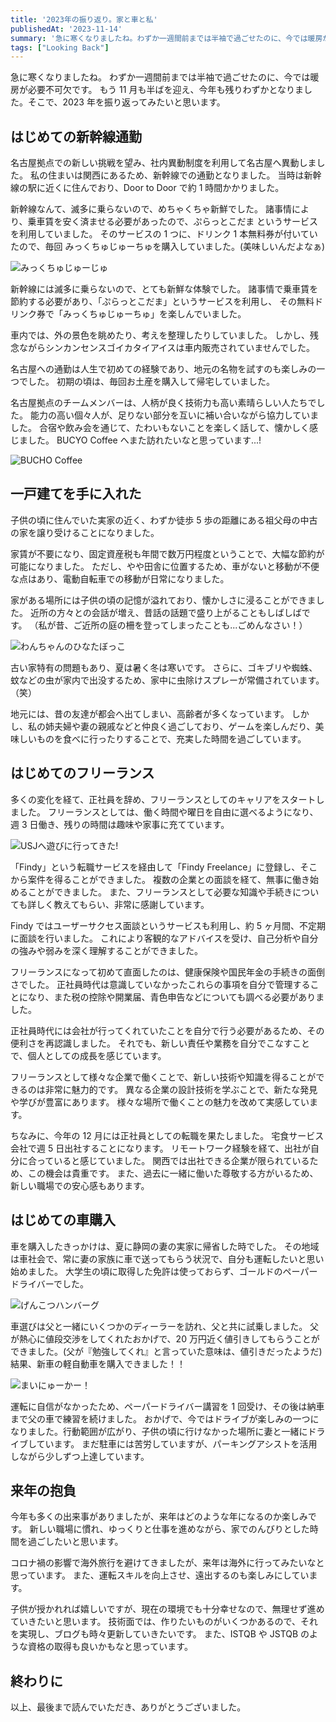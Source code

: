 ```yaml
---
title: '2023年の振り返り。家と車と私'
publishedAt: '2023-11-14'
summary: '急に寒くなりましたね。わずか一週間前までは半袖で過ごせたのに、今では暖房が必要不可欠です。もう 11 月も半ばを迎え、今年も残りわずかとなりました。そこで、2023 年を振り返ってみたいと思います。'
tags: ["Looking Back"]
---
```


急に寒くなりましたね。
わずか一週間前までは半袖で過ごせたのに、今では暖房が必要不可欠です。
もう 11 月も半ばを迎え、今年も残りわずかとなりました。そこで、2023 年を振り返ってみたいと思います。

## はじめての新幹線通勤

名古屋拠点での新しい挑戦を望み、社内異動制度を利用して名古屋へ異動しました。
私の住まいは関西にあるため、新幹線での通勤となりました。
当時は新幹線の駅に近くに住んでおり、Door to Door で約 1 時間かかりました。

新幹線なんて、滅多に乗らないので、めちゃくちゃ新鮮でした。
諸事情により、乗車賃を安く済ませる必要があったので、ぷらっとこだま というサービスを利用していました。
そのサービスの 1 つに、ドリンク 1 本無料券が付いていたので、毎回 みっくちゅじゅーちゅを購入していました。(美味しいんだよなぁ)

<Image
  src="http://res.cloudinary.com/silverbirder/image/upload/v1699959939/gbuf2gtdwndgmphqocfg.jpg"
  width={82}
  height={245}
  alt="みっくちゅじゅーじゅ"
  href="https://amzn.to/476G9FI"
/>

新幹線には滅多に乗らないので、とても新鮮な体験でした。
諸事情で乗車賃を節約する必要があり、「ぷらっとこだま」というサービスを利用し、
その無料ドリンク券で「みっくちゅじゅーちゅ」を楽しんでいました。

車内では、外の景色を眺めたり、考えを整理したりしていました。
しかし、残念ながらシンカンセンスゴイカタイアイスは車内販売されていませんでした。

名古屋への通勤は人生で初めての経験であり、地元の名物を試すのも楽しみの一つでした。
初期の頃は、毎回お土産を購入して帰宅していました。

名古屋拠点のチームメンバーは、人柄が良く技術力も高い素晴らしい人たちでした。
能力の高い個々人が、足りない部分を互いに補い合いながら協力していました。
合宿や飲み会を通じて、たわいもないことを楽しく話して、懐かしく感じました。
BUCYO Coffee へまた訪れたいなと思っています...!

<Image
  src="http://res.cloudinary.com/silverbirder/image/upload/v1699960292/rtx71dlqvpliatnolzi4.jpg"
  width={222}
  height={166}
  alt="BUCHO Coffee"
  href="https://www.bucyocoffee.com/"
/>

## 一戸建てを手に入れた

子供の頃に住んでいた実家の近く、わずか徒歩 5 歩の距離にある祖父母の中古の家を譲り受けることになりました。

家賃が不要になり、固定資産税も年間で数万円程度ということで、大幅な節約が可能になりました。
ただし、やや田舎に位置するため、車がないと移動が不便な点はあり、電動自転車での移動が日常になりました。

家がある場所には子供の頃の記憶が溢れており、懐かしさに浸ることができました。
近所の方々との会話が増え、昔話の話題で盛り上がることもしばしばです。
（私が昔、ご近所の庭の柵を登ってしまったことも...ごめんなさい！）

<Image
  src="http://res.cloudinary.com/silverbirder/image/upload/v1699960580/xsg40dsgcter43wk5zhs.jpg"
  width={222}
  height={155}
  alt="わんちゃんのひなたぼっこ"
/>

古い家特有の問題もあり、夏は暑く冬は寒いです。
さらに、ゴキブリや蜘蛛、蚊などの虫が家内で出没するため、家中に虫除けスプレーが常備されています。（笑）

地元には、昔の友達が都会へ出てしまい、高齢者が多くなっています。
しかし、私の姉夫婦や妻の親戚などと仲良く過ごしており、ゲームを楽しんだり、美味しいものを食べに行ったりすることで、充実した時間を過ごしています。

## はじめてのフリーランス

多くの変化を経て、正社員を辞め、フリーランスとしてのキャリアをスタートしました。
フリーランスとしては、働く時間や曜日を自由に選べるようになり、週 3 日働き、残りの時間は趣味や家事に充てています。

<Image
  src="http://res.cloudinary.com/silverbirder/image/upload/v1699966272/ucwcjvsz6sizs6cubuoq.jpg"
  width={222}
  height={166}
  alt="USJへ遊びに行ってきた!"
  href="https://www.usj.co.jp/"
/>

「Findy」という転職サービスを経由して「Findy Freelance」に登録し、そこから案件を得ることができました。
複数の企業との面談を経て、無事に働き始めることができました。
また、フリーランスとして必要な知識や手続きについても詳しく教えてもらい、非常に感謝しています。

Findy ではユーザーサクセス面談というサービスも利用し、約 5 ヶ月間、不定期に面談を行いました。
これにより客観的なアドバイスを受け、自己分析や自分の強みや弱みを深く理解することができました。

フリーランスになって初めて直面したのは、健康保険や国民年金の手続きの面倒さでした。
正社員時代は意識していなかったこれらの事項を自分で管理することになり、また税の控除や開業届、青色申告などについても調べる必要がありました。

正社員時代には会社が行ってくれていたことを自分で行う必要があるため、その便利さを再認識しました。
それでも、新しい責任や業務を自分でこなすことで、個人としての成長を感じています。

フリーランスとして様々な企業で働くことで、新しい技術や知識を得ることができるのは非常に魅力的です。
異なる企業の設計技術を学ぶことで、新たな発見や学びが豊富にあります。
様々な場所で働くことの魅力を改めて実感しています。

ちなみに、今年の 12 月には正社員としての転職を果たしました。
宅食サービス会社で週 5 日出社することになります。
リモートワーク経験を経て、出社が自分に合っていると感じていました。
関西では出社できる企業が限られているため、この機会は貴重です。
また、過去に一緒に働いた尊敬する方がいるため、新しい職場での安心感もあります。

## はじめての車購入

車を購入したきっかけは、夏に静岡の妻の実家に帰省した時でした。
その地域は車社会で、常に妻の家族に車で送ってもらう状況で、自分も運転したいと思い始めました。
大学生の頃に取得した免許は使っておらず、ゴールドのペーパードライバーでした。

<Image
  src="http://res.cloudinary.com/silverbirder/image/upload/v1699966849/hyzq4xs08db9wvzyqaqm.jpg"
  width={250}
  height={200}
  alt="げんこつハンバーグ"
  href="https://www.genkotsu-hb.com/"
/>

車選びは父と一緒にいくつかのディーラーを訪れ、父と共に試乗しました。
父が熱心に値段交渉をしてくれたおかげで、20 万円近く値引きしてもらうことができました。(父が『勉強してくれ』と言っていた意味は、値引きだったようだ)
結果、新車の軽自動車を購入できました！！

<Image
  src="http://res.cloudinary.com/silverbirder/image/upload/v1699961973/bsbvrbok9wi1opctlwqg.png"
  width={146}
  height={172}
  alt="まいにゅーかー！"
  href="https://www3.nissan.co.jp/vehicles/new/dayz.html"
/>

運転に自信がなかったため、ペーパードライバー講習を 1 回受け、その後は納車まで父の車で練習を続けました。
おかげで、今ではドライブが楽しみの一つになりました。行動範囲が広がり、子供の頃に行けなかった場所に妻と一緒にドライブしています。
まだ駐車には苦労していますが、パーキングアシストを活用しながら少しずつ上達しています。

## 来年の抱負

今年も多くの出来事がありましたが、来年はどのような年になるのか楽しみです。
新しい職場に慣れ、ゆっくりと仕事を進めながら、家でのんびりとした時間を過ごしたいと思います。

コロナ禍の影響で海外旅行を避けてきましたが、来年は海外に行ってみたいなと思っています。
また、運転スキルを向上させ、遠出するのも楽しみにしています。

子供が授かれれば嬉しいですが、現在の環境でも十分幸せなので、無理せず進めていきたいと思います。
技術面では、作りたいものがいくつかあるので、それを実現し、ブログも時々更新していきたいです。
また、ISTQB や JSTQB のような資格の取得も良いかもなと思っています。

## 終わりに

以上、最後まで読んでいただき、ありがとうございました。
